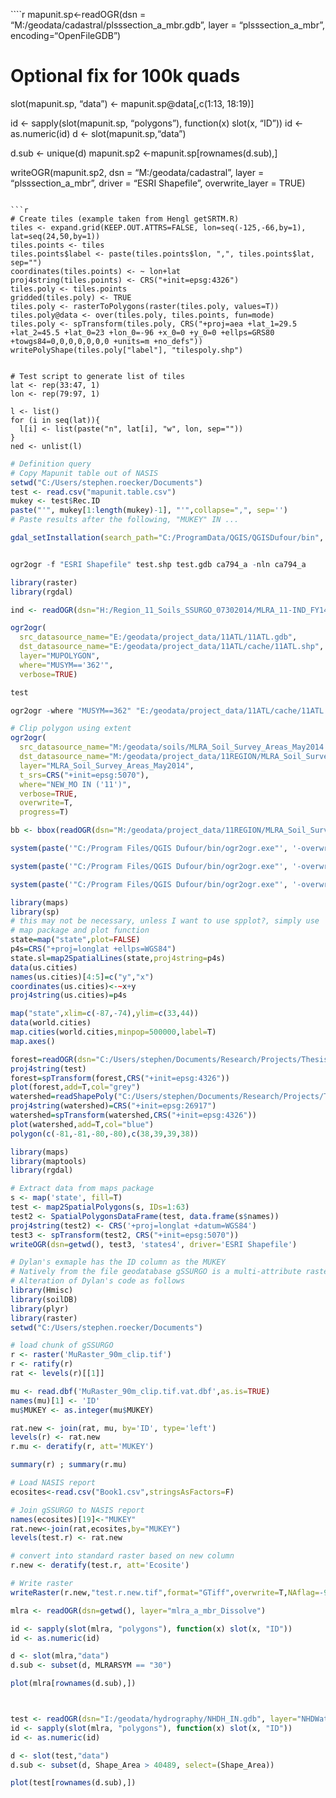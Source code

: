 ````r
mapunit.sp<-readOGR(dsn = "M:/geodata/cadastral/plsssection_a_mbr.gdb", layer = "plsssection_a_mbr", encoding="OpenFileGDB")

# Optional fix for 100k quads
slot(mapunit.sp, "data") <- mapunit.sp@data[,c(1:13, 18:19)]

id <- sapply(slot(mapunit.sp, "polygons"), function(x) slot(x, "ID"))
id <- as.numeric(id)
d <- slot(mapunit.sp,"data")

d.sub <- unique(d)
mapunit.sp2 <-mapunit.sp[rownames(d.sub),]

writeOGR(mapunit.sp2, dsn = "M:/geodata/cadastral", layer = "plsssection_a_mbr", driver = "ESRI Shapefile", overwrite_layer = TRUE)
```

```r
# Create tiles (example taken from Hengl getSRTM.R)
tiles <- expand.grid(KEEP.OUT.ATTRS=FALSE, lon=seq(-125,-66,by=1), lat=seq(24,50,by=1))
tiles.points <- tiles
tiles.points$label <- paste(tiles.points$lon, ",", tiles.points$lat, sep="")
coordinates(tiles.points) <- ~ lon+lat
proj4string(tiles.points) <- CRS("+init=epsg:4326")
tiles.poly <- tiles.points
gridded(tiles.poly) <- TRUE
tiles.poly <- rasterToPolygons(raster(tiles.poly, values=T))
tiles.poly@data <- over(tiles.poly, tiles.points, fun=mode)
tiles.poly <- spTransform(tiles.poly, CRS("+proj=aea +lat_1=29.5 +lat_2=45.5 +lat_0=23 +lon_0=-96 +x_0=0 +y_0=0 +ellps=GRS80 +towgs84=0,0,0,0,0,0,0 +units=m +no_defs"))
writePolyShape(tiles.poly["label"], "tilespoly.shp")


# Test script to generate list of tiles
lat <- rep(33:47, 1)
lon <- rep(79:97, 1)

l <- list()
for (i in seq(lat)){
  l[i] <- list(paste("n", lat[i], "w", lon, sep=""))
}
ned <- unlist(l)
```

```r
# Definition query
# Copy Mapunit table out of NASIS 
setwd("C:/Users/stephen.roecker/Documents")
test <- read.csv("mapunit.table.csv")
mukey <- test$Rec.ID
paste("'", mukey[1:length(mukey)-1], "'",collapse=",", sep='')
# Paste results after the following, "MUKEY" IN ...
```

```r
gdal_setInstallation(search_path="C:/ProgramData/QGIS/QGISDufour/bin", rescan=T)


ogr2ogr -f "ESRI Shapefile" test.shp test.gdb ca794_a -nln ca794_a

library(raster)
library(rgdal)

ind <- readOGR(dsn="H:/Region_11_Soils_SSURGO_07302014/MLRA_11-IND_FY14.gdb", layer="SAPOLYGON", encoding="OpenFileGDB")

ogr2ogr(
  src_datasource_name="E:/geodata/project_data/11ATL/11ATL.gdb",
  dst_datasource_name="E:/geodata/project_data/11ATL/cache/11ATL.shp",
  layer="MUPOLYGON",
  where="MUSYM=='362'",
  verbose=TRUE)

test

ogr2ogr -where "MUSYM==362" "E:/geodata/project_data/11ATL/cache/11ATL.shp" "E:/geodata/project_data/11ATL/11ATL.gdb" "MUPOLYGON"

# Clip polygon using extent
ogr2ogr(
  src_datasource_name="M:/geodata/soils/MLRA_Soil_Survey_Areas_May2014.shp",
  dst_datasource_name="M:/geodata/project_data/11REGION/MLRA_Soil_Survey_Areas_May2014_r11.shp",
  layer="MLRA_Soil_Survey_Areas_May2014",
  t_srs=CRS("+init=epsg:5070"),
  where="NEW_MO IN ('11')",
  verbose=TRUE,
  overwrite=T, 
  progress=T)

bb <- bbox(readOGR(dsn="M:/geodata/project_data/11REGION/MLRA_Soil_Survey_Areas_May2014_r11.shp", layer="MLRA_Soil_Survey_Areas_May2014_r11"))

system(paste('"C:/Program Files/QGIS Dufour/bin/ogr2ogr.exe"', '-overwrite -t_srs EPSG:5070 -clipdst -49675.0230520471 1329474.02694086 1175426.50953029 2591124.11923647 M:/geodata/project_data/11REGION/us_eco_l4_no_r11.shp M:/geodata/ecology/us_eco_l4_no_st.shp'))

system(paste('"C:/Program Files/QGIS Dufour/bin/ogr2ogr.exe"', '-overwrite -t_srs EPSG:5070 -clipdst -49675.0230520471 1329474.02694086 1175426.50953029 2591124.11923647 M:/geodata/project_data/11REGION/geology_a_r11.shp M:/geodata/geology/geology_a_mbr.shp'))

system(paste('"C:/Program Files/QGIS Dufour/bin/ogr2ogr.exe"', '-overwrite -t_srs EPSG:5070 -clipdst -49675.0230520471 1329474.02694086 1175426.50953029 2591124.11923647 M:/geodata/project_data/11REGION/physiography_polygon_r11.shp M:/geodata/geology/physiography_polygon.shp'))
```


```r
library(maps)
library(sp)
# this may not be necessary, unless I want to use spplot?, simply use
# map package and plot function
state=map("state",plot=FALSE)
p4s=CRS("+proj=longlat +ellps=WGS84")
state.sl=map2SpatialLines(state,proj4string=p4s)
data(us.cities)
names(us.cities)[4:5]=c("y","x")
coordinates(us.cities)<-~x+y
proj4string(us.cities)=p4s

map("state",xlim=c(-87,-74),ylim=c(33,44))
data(world.cities)
map.cities(world.cities,minpop=500000,label=T)
map.axes()

forest=readOGR(dsn="C:/Users/stephen/Documents/Research/Projects/Thesis/Geodata/Overlays/Forest",layer="mnf_proc_bndy_n83_0504")
proj4string(test)
forest=spTransform(forest,CRS("+init=epsg:4326"))
plot(forest,add=T,col="grey")
watershed=readShapePoly("C:/Users/stephen/Documents/Research/Projects/Thesis/Geodata/Covariates/ws16.shp")
proj4string(watershed)=CRS("+init=epsg:26917")
watershed=spTransform(watershed,CRS("+init=epsg:4326"))
plot(watershed,add=T,col="blue")
polygon(c(-81,-81,-80,-80),c(38,39,39,38))

library(maps)
library(maptools)
library(rgdal)

# Extract data from maps package
s <- map('state', fill=T)
test <- map2SpatialPolygons(s, IDs=1:63)
test2 <- SpatialPolygonsDataFrame(test, data.frame(s$names))
proj4string(test2) <- CRS('+proj=longlat +datum=WGS84')
test3 <- spTransform(test2, CRS("+init=epsg:5070"))
writeOGR(dsn=getwd(), test3, 'states4', driver='ESRI Shapefile')
```

```r
# Dylan's exmaple has the ID column as the MUKEY
# Natively from the file geodatabase gSSURGO is a multi-attribute raster
# Alteration of Dylan's code as follows
library(Hmisc)
library(soilDB)
library(plyr)
library(raster)
setwd("C:/Users/stephen.roecker/Documents")

# load chunk of gSSURGO
r <- raster('MuRaster_90m_clip.tif')
r <- ratify(r)
rat <- levels(r)[[1]]

mu <- read.dbf('MuRaster_90m_clip.tif.vat.dbf',as.is=TRUE)
names(mu)[1] <- 'ID'
mu$MUKEY <- as.integer(mu$MUKEY)

rat.new <- join(rat, mu, by='ID', type='left')
levels(r) <- rat.new
r.mu <- deratify(r, att='MUKEY')

summary(r) ; summary(r.mu)

# Load NASIS report
ecosites<-read.csv("Book1.csv",stringsAsFactors=F)

# Join gSSURGO to NASIS report
names(ecosites)[19]<-"MUKEY"
rat.new<-join(rat,ecosites,by="MUKEY")
levels(test.r) <- rat.new

# convert into standard raster based on new column
r.new <- deratify(test.r, att='Ecosite')

# Write raster
writeRaster(r.new,"test.r.new.tif",format="GTiff",overwrite=T,NAflag=-9999)

```

```r
mlra <- readOGR(dsn=getwd(), layer="mlra_a_mbr_Dissolve")

id <- sapply(slot(mlra, "polygons"), function(x) slot(x, "ID"))
id <- as.numeric(id)

d <- slot(mlra,"data")
d.sub <- subset(d, MLRARSYM == "30")

plot(mlra[rownames(d.sub),])



test <- readOGR(dsn="I:/geodata/hydrography/NHDH_IN.gdb", layer="NHDWaterbody", encoding="OpenFileGDB")
id <- sapply(slot(mlra, "polygons"), function(x) slot(x, "ID"))
id <- as.numeric(id)

d <- slot(test,"data")
d.sub <- subset(d, Shape_Area > 40489, select=(Shape_Area))

plot(test[rownames(d.sub),])
```
